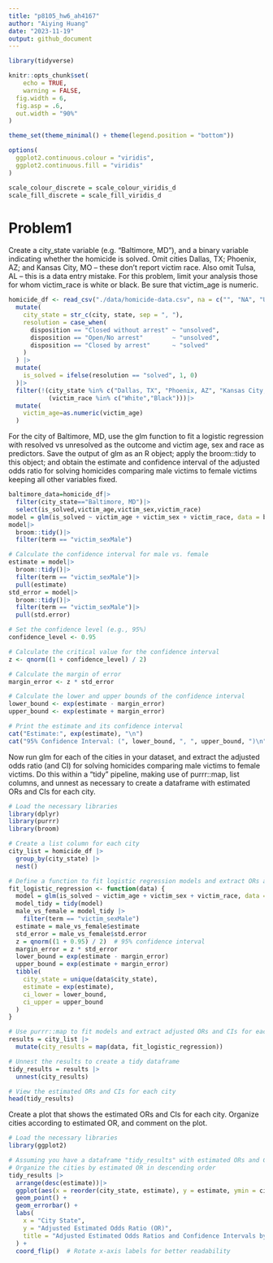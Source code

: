 ```yaml
---
title: "p8105_hw6_ah4167"
author: "Aiying Huang"
date: "2023-11-19"
output: github_document
---
```

```r
library(tidyverse)

knitr::opts_chunk$set(
	echo = TRUE,
	warning = FALSE,
  fig.width = 6,
  fig.asp = .6,
  out.width = "90%"
)

theme_set(theme_minimal() + theme(legend.position = "bottom"))

options(
  ggplot2.continuous.colour = "viridis",
  ggplot2.continuous.fill = "viridis"
)

scale_colour_discrete = scale_colour_viridis_d
scale_fill_discrete = scale_fill_viridis_d
```

# Problem1

Create a city_state variable (e.g. “Baltimore, MD”), and a binary variable indicating whether the homicide is solved. Omit cities Dallas, TX; Phoenix, AZ; and Kansas City, MO – these don’t report victim race. Also omit Tulsa, AL – this is a data entry mistake. For this problem, limit your analysis those for whom victim_race is white or black. Be sure that victim_age is numeric.

```r
homicide_df <- read_csv("./data/homicide-data.csv", na = c("", "NA", "Unknown"))|>
  mutate(
    city_state = str_c(city, state, sep = ", "),
    resolution = case_when(
      disposition == "Closed without arrest" ~ "unsolved",
      disposition == "Open/No arrest"        ~ "unsolved",
      disposition == "Closed by arrest"      ~ "solved"
    )
  ) |>
  mutate(
    is_solved = ifelse(resolution == "solved", 1, 0)
  )|>
  filter(!(city_state %in% c("Dallas, TX", "Phoenix, AZ", "Kansas City, MO", "Tulsa, AL")) &
           (victim_race %in% c("White","Black")))|>
  mutate(
    victim_age=as.numeric(victim_age)
  )
```

For the city of Baltimore, MD, use the glm function to fit a logistic regression with resolved vs unresolved as the outcome and victim age, sex and race as predictors. Save the output of glm as an R object; apply the broom::tidy to this object; and obtain the estimate and confidence interval of the adjusted odds ratio for solving homicides comparing male victims to female victims keeping all other variables fixed.

```r
baltimore_data=homicide_df|>
  filter(city_state=="Baltimore, MD")|>
  select(is_solved,victim_age,victim_sex,victim_race)
model = glm(is_solved ~ victim_age + victim_sex + victim_race, data = baltimore_data, family = binomial)
model|>
  broom::tidy()|>
  filter(term == "victim_sexMale")
```
```r
# Calculate the confidence interval for male vs. female
estimate = model|>
  broom::tidy()|>
  filter(term == "victim_sexMale")|>
  pull(estimate)
std_error = model|>
  broom::tidy()|>
  filter(term == "victim_sexMale")|>
  pull(std.error)

# Set the confidence level (e.g., 95%)
confidence_level <- 0.95

# Calculate the critical value for the confidence interval
z <- qnorm((1 + confidence_level) / 2)

# Calculate the margin of error
margin_error <- z * std_error

# Calculate the lower and upper bounds of the confidence interval
lower_bound <- exp(estimate - margin_error)
upper_bound <- exp(estimate + margin_error)

# Print the estimate and its confidence interval
cat("Estimate:", exp(estimate), "\n")
cat("95% Confidence Interval: (", lower_bound, ", ", upper_bound, ")\n")

```

Now run glm for each of the cities in your dataset, and extract the adjusted odds ratio (and CI) for solving homicides comparing male victims to female victims. Do this within a “tidy” pipeline, making use of purrr::map, list columns, and unnest as necessary to create a dataframe with estimated ORs and CIs for each city.

```r
# Load the necessary libraries
library(dplyr)
library(purrr)
library(broom)

# Create a list column for each city
city_list = homicide_df |>
  group_by(city_state) |>
  nest()

# Define a function to fit logistic regression models and extract ORs and CIs
fit_logistic_regression <- function(data) {
  model = glm(is_solved ~ victim_age + victim_sex + victim_race, data = data, family = binomial)
  model_tidy = tidy(model)
  male_vs_female = model_tidy |>
    filter(term == "victim_sexMale")
  estimate = male_vs_female$estimate
  std_error = male_vs_female$std.error
  z = qnorm((1 + 0.95) / 2)  # 95% confidence interval
  margin_error = z * std_error
  lower_bound = exp(estimate - margin_error)
  upper_bound = exp(estimate + margin_error)
  tibble(
    city_state = unique(data$city_state),
    estimate = exp(estimate),
    ci_lower = lower_bound,
    ci_upper = upper_bound
  )
}

# Use purrr::map to fit models and extract adjusted ORs and CIs for each city
results = city_list |>
  mutate(city_results = map(data, fit_logistic_regression))

# Unnest the results to create a tidy dataframe
tidy_results = results |>
  unnest(city_results)

# View the estimated ORs and CIs for each city
head(tidy_results)

```


Create a plot that shows the estimated ORs and CIs for each city. Organize cities according to estimated OR, and comment on the plot.

```r
# Load the necessary libraries
library(ggplot2)

# Assuming you have a dataframe "tidy_results" with estimated ORs and CIs for each city
# Organize the cities by estimated OR in descending order
tidy_results |>
  arrange(desc(estimate))|>
  ggplot(aes(x = reorder(city_state, estimate), y = estimate, ymin = ci_lower, ymax = ci_upper))+
  geom_point() +
  geom_errorbar() +
  labs(
    x = "City State",
    y = "Adjusted Estimated Odds Ratio (OR)",
    title = "Adjusted Estimated Odds Ratios and Confidence Intervals by City"
  ) +
  coord_flip()  # Rotate x-axis labels for better readability



```




